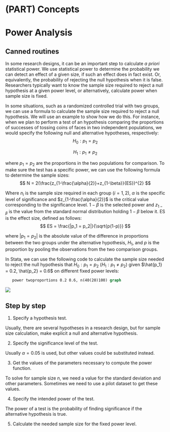 
# (PART) Concepts {-}

# Power Analysis

## Canned routines

In some research designs, it can be an important step to calculate *a priori* statistical power. We use statistical power to determine the probability we can detect an effect of a given size, if such an effect does in fact exist. Or, equivalently, the probability of rejecting the null hypothesis when it is false. Researchers typically want to know the sample size required to reject a null hypothesis at a given power level, or alternatively, calculate power when sample size is fixed.

In some situations, such as a randomized controlled trial with two groups, we can use a formula to calculate the sample size required to reject a null hypothesis. We will use an example to show how we do this. For instance, when we plan to perform a test of an hypothesis comparing the proportions of successes of tossing coins of faces in two independent populations, we would specify the following null and alternative hypotheses, respectively: 
$$
H_0 :p_1 = p_2
$$ 

$$
H_1 :p_1 \neq p_2
$$

where $p_1 = p_2$ are the proportions in the two populations for comparison. To make sure the test has a specific power, we can use the following formula to determine the sample sizes: 
$$
N = 2(\frac{z_{1-\frac{\alpha}{2}}+z_{1-\beta}}{ES})^{2}
$$

Where $n_i$ is the sample size required in each group ($i=1,2$), $\alpha$ is the specific level of significance and $z_{1-\frac{\alpha}{2}}$ is the critical value corresponding to the significance level. $1-\beta$ is the selected power and $z_{1-\beta}$ is the value from the standard normal distribution holding $1-\beta$ below it. ES is the effect size, defined as follows: 
$$
ES = \frac{|p_1 = p_2|}{\sqrt{p(1-p)}}
$$ 

where $|p_1 = p_2|$ is the absolute value of the difference in proportions between the two groups under the alternative hypothesis, $H_1$, and $p$ is the proportion by pooling the observations from the two comparison groups.

In Stata, we can use the following code to calculate the sample size needed to reject the null hypothesis that $H_0 :p_1 = p_2$ ($H_1 :p_1 \neq p_2$) given $\hat{p_1} = 0.2, \hat{p_2} = 0.6$ on different fixed power levels:

```stata
   power twoproportions 0.2 0.6, n(40(20)100) graph
```

![](https://github.com/hlmshtj-dan/pigo/blob/main/4.png?raw=true)


## Step by step

1. Specify a hypothesis test.

Usually, there are several hypotheses in a research design, but for sample size calculation, make explicit a null and alternative hypothesis.

2. Specify the significance level of the test.

Usually $\alpha = 0.05$ is used, but other values could be substituted instead.

3. Get the values of the parameters necessary to compute the power function.

To solve for sample size $n$, we need a value for the standard deviation and other parameters. Sometimes we need to use a pilot dataset to get these values.

4. Specify the intended power of the test.

The power of a test is the probability of finding significance if the alternative hypothesis is true.

5. Calculate the needed sample size for the fixed power level.
